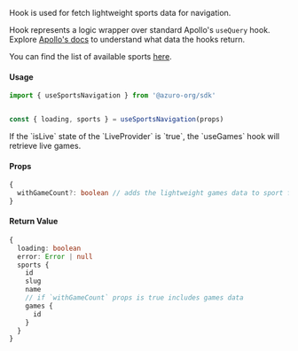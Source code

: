 
Hook is used for fetch lightweight sports data for navigation.

Hook represents a logic wrapper over standard Apollo's `useQuery` hook. Explore [Apollo's docs](https://www.apollographql.com/docs/react/api/react/hooks#usequery) to understand what data the hooks return.

You can find the list of available sports [here](https://thegraph.azuro.org/subgraphs/name/azuro-protocol/azuro-api-polygon-v2/graphql?query=%7B%0A++sports+%7B%0A++++name%0A++%7D%0A%7D).

#### Usage

```ts
import { useSportsNavigation } from '@azuro-org/sdk'


const { loading, sports } = useSportsNavigation(props)
```

<Callout type="info">
  If the `isLive` state of the `LiveProvider` is `true`, the `useGames` hook will retrieve live games.
</Callout>

#### Props

```ts
{
  withGameCount?: boolean // adds the lightweight games data to sport for counting
}
```

#### Return Value
```ts
{ 
  loading: boolean
  error: Error | null
  sports {
    id
    slug
    name
    // if `withGameCount` props is true includes games data
    games {
      id
    }
  }
}
```
